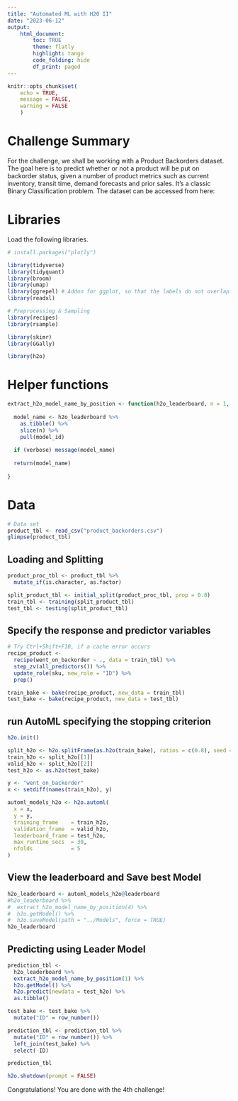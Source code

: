 ```yaml
---
title: "Automated ML with H20 II"
date: "2023-06-12"
output: 
    html_document:
        toc: TRUE
        theme: flatly
        highlight: tango
        code_folding: hide
        df_print: paged
---
```


```r
knitr::opts_chunk$set(
    echo = TRUE,
    message = FALSE,
    warning = FALSE
    )
```

# Challenge Summary

For the challenge, we shall be working with a Product Backorders dataset. The goal here is to predict whether or not a product will be put on backorder status, given a number of product metrics such as current inventory, transit time, demand forecasts and prior sales. It’s a classic Binary Classification problem. The dataset can be accessed from here:

# Libraries

Load the following libraries. 


```r
# install.packages("plotly")

library(tidyverse)
library(tidyquant)
library(broom)
library(umap)
library(ggrepel) # Addon for ggplot, so that the labels do not overlap
library(readxl)

# Preprocessing & Sampling
library(recipes)
library(rsample)

library(skimr)
library(GGally)

library(h2o)
```

# Helper functions


```r
extract_h2o_model_name_by_position <- function(h2o_leaderboard, n = 1, verbose = T) {
  
  model_name <- h2o_leaderboard %>%
    as.tibble() %>%
    slice(n) %>%
    pull(model_id)
  
  if (verbose) message(model_name)
  
  return(model_name)
  
}
```

# Data

```r

# Data set
product_tbl <- read_csv("product_backorders.csv")
glimpse(product_tbl)

```

## Loading and Splitting
```r

product_proc_tbl <- product_tbl %>%
  mutate_if(is.character, as.factor)

split_product_tbl <- initial_split(product_proc_tbl, prop = 0.8)
train_tbl <- training(split_product_tbl)
test_tbl <- testing(split_product_tbl)
```

## Specify the response and predictor variables
```r
# Try Ctrl+Shift+F10, if a cache error occurs
recipe_product <- 
  recipe(went_on_backorder ~ ., data = train_tbl) %>%
  step_zv(all_predictors()) %>%
  update_role(sku, new_role = "ID") %>%
  prep()

train_bake <- bake(recipe_product, new_data = train_tbl)
test_bake <- bake(recipe_product, new_data = test_tbl)
```
## run AutoML specifying the stopping criterion
```r
h2o.init()

split_h2o <- h2o.splitFrame(as.h2o(train_bake), ratios = c(0.8), seed = 2597)
train_h2o <- split_h2o[[1]]
valid_h2o <- split_h2o[[2]]
test_h2o <- as.h2o(test_bake)

y <- "went_on_backorder"
x <- setdiff(names(train_h2o), y)

```

```r
automl_models_h2o <- h2o.automl(
  x = x,
  y = y,
  training_frame    = train_h2o,
  validation_frame  = valid_h2o,
  leaderboard_frame = test_h2o,
  max_runtime_secs  = 30,
  nfolds            = 5 
)
```

## View the leaderboard and Save best Model
```r
h2o_leaderboard <- automl_models_h2o@leaderboard
#h2o_leaderboard %>% 
#  extract_h2o_model_name_by_position(4) %>% 
#  h2o.getModel() %>%
#  h2o.saveModel(path = "../Models", force = TRUE)
h2o_leaderboard
```

## Predicting using Leader Model
```r
prediction_tbl <- 
  h2o_leaderboard %>% 
  extract_h2o_model_name_by_position(1) %>% 
  h2o.getModel() %>% 
  h2o.predict(newdata = test_h2o) %>%
  as.tibble()

test_bake <- test_bake %>%
  mutate("ID" = row_number())

prediction_tbl <- prediction_tbl %>%
  mutate("ID" = row_number()) %>%
  left_join(test_bake) %>%
  select(-ID)

prediction_tbl

h2o.shutdown(prompt = FALSE)
```

Congratulations! You are done with the 4th challenge!